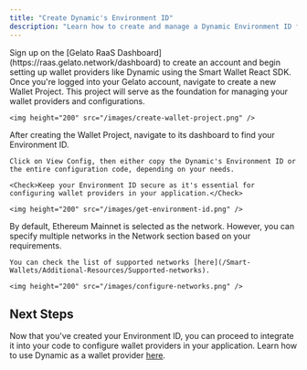 ```yaml
---
title: "Create Dynamic's Environment ID"
description: "Learn how to create and manage a Dynamic Environment ID for wallet providers"
---
```


<Steps>
  <Step title="Create Your Gelato Account">
    Sign up on the [Gelato RaaS Dashboard](https://raas.gelato.network/dashboard) to create an account and begin setting up wallet providers like Dynamic using the Smart Wallet React SDK.
  </Step>

  <Step title="Create a Wallets Project">
    Once you're logged into your Gelato account, navigate to create a new Wallet Project. This project will serve as the foundation for managing your wallet providers and configurations.

    <img height="200" src="/images/create-wallet-project.png" />

  </Step>

  <Step title="Retrieve Your Environment ID">
    After creating the Wallet Project, navigate to its dashboard to find your Environment ID.

    Click on View Config, then either copy the Dynamic's Environment ID or the entire configuration code, depending on your needs.

    <Check>Keep your Environment ID secure as it's essential for configuring wallet providers in your application.</Check>

    <img height="200" src="/images/get-environment-id.png" />

  </Step>

  <Step title="Configure Networks">
    By default, Ethereum Mainnet is selected as the network. However, you can specify multiple networks in the Network section based on your requirements.

    You can check the list of supported networks [here](/Smart-Wallets/Additional-Resources/Supported-networks).

    <img height="200" src="/images/configure-networks.png" />

  </Step>
</Steps>

## Next Steps

Now that you've created your Environment ID, you can proceed to integrate it into your code to configure wallet providers in your application. Learn how to use Dynamic as a wallet provider [here](/Smart-Wallets/React-SDK/Use-Dynamic-or-Privy-signers).
